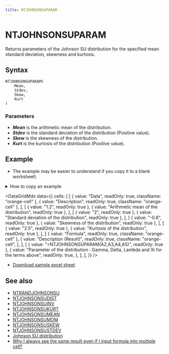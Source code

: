 ```yaml
---
title: NTJOHNSONSUPARAM
---
```



# NTJOHNSONSUPARAM

Returns parameters of the Johnson SU distribution for the specified mean standard deviation, skewness and kurtosis.

## Syntax

```excel
NTJOHNSONSUPARAM(
    Mean,
    Stdev,
    Skew,
    Kurt
)
```

### Parameters

- **_Mean_** is the arithmetic mean of the distribution.
- **_Stdev_** is the standard deviation of the distribution (Positive value).
- **_Skew_** is the skewness of the distribution.
- **_Kurt_** is the kurtosis of the distribution (Positive value).

## Example

- The example may be easier to understand if you copy it to a blank worksheet\

<details>
  <summary>How to copy an example</summary>

1.  Create a blank workbook or worksheet.
2.  Select the example in the Help topic.

    **Note**  Do not select the row or column headers.

    ![Selecting an example from Help](./../../assets/functions/HowToCopy.png)

    Selecting an example from Help

3.  Press CTRL+C.
4.  In the worksheet, select cell A1, and press CTRL+V.
5.  To switch between viewing the results and viewing the formulas that return the results, press CTRL+` (grave accent), or on the **Tools** menu, point to **Formula Auditing**, and then click **Formula Auditing Mode**.

</details>

<DataGridMdx
  data={{
    cells: [
      [
        { value: "Data", readOnly: true, className: "orange-cell" },
        { value: "Description", readOnly: true, className: "orange-cell" },
      ],
      [
        { value: "1.2", readOnly: true },
        { value: "Arithmetic mean of the distribution", readOnly: true },
      ],
      [
        { value: "2", readOnly: true },
        { value: "Standard deviation of the distribution", readOnly: true },
      ],
      [
        { value: "-0.8", readOnly: true },
        { value: "Skewness of the distribution", readOnly: true },
      ],
      [
        { value: "2.5", readOnly: true },
        { value: "Kurtosis of the distribution", readOnly: true },
      ],
      [
        { value: "Formula", readOnly: true, className: "orange-cell" },
        {
          value: "Description (Result)",
          readOnly: true,
          className: "orange-cell",
        },
      ],
      [
        { value: "=NTJOHNSONSUPARAM(A2,A3,A4,A5)", readOnly: true },
        {
          value:
            "Parameter of the distribution : Gamma, Delta, Lambda and Xi for the terms above",
          readOnly: true,
        },
      ],
    ],
  }}
/>

- [Download sample excel sheet](https://www.ntrand.com/files/NtRand2.zip)

## See also

- [NTRANDJOHNSONSU](../01-random-numbers/01-single-series/08-ntrandjohnsonsu.mdx)
- [NTJOHNSONSUDIST](047-ntjohnsonsudist.mdx)
- [NTJOHNSONSUINV](048-ntjohnsonsuinv.mdx)
- [NTJOHNSONSUKURT](049-ntjohnsonsukurt.mdx)
- [NTJOHNSONSUMEAN](050-ntjohnsonsumean.mdx)
- [NTJOHNSONSUMOM](051-ntjohnsonsumom.mdx)
- [NTJOHNSONSUSKEW](053-ntjohnsonsuskew.mdx)
- [NTJOHNSONSUSTDEV](054-ntjohnsonsustdev.mdx)
- [Johnson SU distribution](https://www.ntrand.com/johnson-su-distribution/)
- [Why I always see the same result even if I input formula into multiple cell?](https://www.ntrand.com/faq/#local_CtrlShiftEnter)

